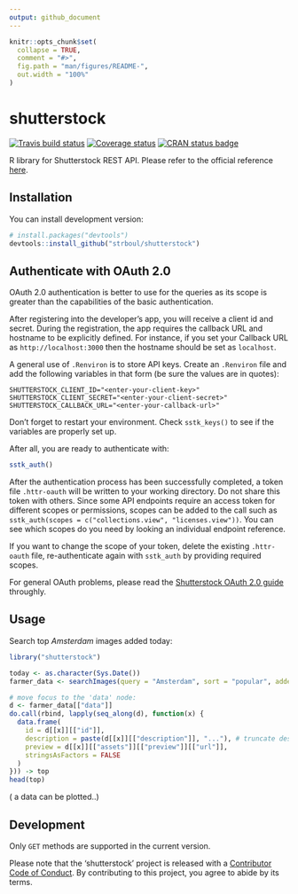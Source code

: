 ```yaml
---
output: github_document
---
```


<!-- README.md is generated from README.Rmd. Please edit that file -->

```r
knitr::opts_chunk$set(
  collapse = TRUE,
  comment = "#>",
  fig.path = "man/figures/README-",
  out.width = "100%"
)
```
# shutterstock

[![Travis build status](https://travis-ci.org/strboul/shutterstock-r.svg?branch=master)](https://travis-ci.org/strboul/shutterstock-r) [![Coverage status](https://codecov.io/gh/strboul/shutterstock-r/branch/master/graph/badge.svg)](https://codecov.io/github/strboul/shutterstock-r?branch=master) [![CRAN status badge](https://www.r-pkg.org/badges/version/shutterstock)](https://cran.r-project.org/package=shutterstock)

R library for Shutterstock REST API. Please refer to the official reference
[here](https://api-reference.shutterstock.com/).

## Installation

<!--You can install the released version of shutterstock from
[CRAN](https://CRAN.R-project.org) with:
``` r
install.packages("shutterstock")
```-->

You can install development version:
```r
# install.packages("devtools")
devtools::install_github("strboul/shutterstock")
```

## Authenticate with OAuth 2.0

OAuth 2.0 authentication is better to use for the queries as its scope is greater than the
capabilities of the basic authentication.

After registering into the developer's app, you will receive a client id and secret. During the registration, the app requires the callback URL and hostname to be explicitly defined. For instance, if you set your Callback URL as `http://localhost:3000` then the hostname should be set as `localhost`.

A general use of `.Renviron` is to store API keys. Create an `.Renviron` file and add the following variables in that form (be sure the values are in quotes):

```
SHUTTERSTOCK_CLIENT_ID="<enter-your-client-key>"
SHUTTERSTOCK_CLIENT_SECRET="<enter-your-client-secret>"
SHUTTERSTOCK_CALLBACK_URL="<enter-your-callback-url>"
```

Don't forget to restart your environment. Check `sstk_keys()` to see if the
variables are properly set up.

After all, you are ready to authenticate with:
```r
sstk_auth()
```

After the authentication process has been successfully completed, a token file `.httr-oauth` will be written to your working directory. Do not share this token with others. Since some API endpoints require an access token for different scopes or permissions, scopes can be added to the call such as `sstk_auth(scopes = c("collections.view", "licenses.view"))`. You can see which scopes do you need by looking an individual endpoint reference.

If you want to change the scope of your token, delete the existing `.httr-oauth` file, re-authenticate again with `sstk_auth` by providing required scopes.

For general OAuth problems, please read the 
[Shutterstock OAuth 2.0 guide](https://api-reference.shutterstock.com/#authentication-oauth-authentication-h2) throughly.

## Usage

Search top *Amsterdam* images added today:

```r
library("shutterstock")

today <- as.character(Sys.Date())
farmer_data <- searchImages(query = "Amsterdam", sort = "popular", added_date = today)

# move focus to the 'data' node:
d <- farmer_data[["data"]]
do.call(rbind, lapply(seq_along(d), function(x) {
  data.frame(
    id = d[[x]][["id"]],
    description = paste(d[[x]][["description"]], "..."), # truncate description a little bit
    preview = d[[x]][["assets"]][["preview"]][["url"]],
    stringsAsFactors = FALSE
  )
})) -> top
head(top)
```

( a data can be plotted..)

## Development

Only `GET` methods are supported in the current version.

Please note that the 'shutterstock' project is released with a [Contributor Code of Conduct](CODE_OF_CONDUCT.md). By contributing to this project, you agree to abide by its terms.
